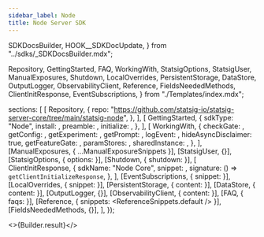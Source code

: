 ```yaml
---
sidebar_label: Node
title: Node Server SDK
---
```


  SDKDocsBuilder,
  HOOK__SDKDocUpdate,
} from "../sdks/_SDKDocsBuilder.mdx";

  Repository,
  GettingStarted,
  FAQ,
  WorkingWith,
  StatsigOptions,
  StatsigUser,
  ManualExposures,
  Shutdown,
  LocalOverrides,
  PersistentStorage,
  DataStore,
  OutputLogger,
  ObservabilityClient,
  Reference,
  FieldsNeededMethods,
  ClientInitResponse,
  EventSubscriptions,
} from "./Templates/index.mdx";


  sections: [
    [
      Repository,
      {
        repo: "https://github.com/statsig-io/statsig-server-core/tree/main/statsig-node",
      },
    ],
    [
      GettingStarted,
      {
        sdkType: "Node",
        install: <Install />,
        preamble: <Preamble />,
        initialize: <Initialize />,
      },
    ],
    [
      WorkingWith,
      {
        checkGate: <CheckGate />,
        getConfig: <GetConfig />,
        getExperiment: <GetExperiment />,
        getPrompt: <GetPrompt />,
        logEvent: <LogEvent />,
        hideAsyncDisclaimer: true,
        getFeatureGate: <GetFeatureGate />,
        paramStores: <ParamStores />,
        sharedInstance: <SharedInstanceSnippet />,
      },
    ],
    [ManualExposures, { ...ManualExposureSnippets }],
    [StatsigUser, {}],
    [StatsigOptions, { options: <Options /> }],
    [Shutdown, { shutdown: <ShutdownSnippet /> }],
    [
      ClientInitResponse,
      {
        sdkName: "Node Core",
        snippet: <ClientInitResponseSnippet />,
        signature: () => <code>getClientInitializeResponse</code>,
      },
    ],
    [EventSubscriptions, { snippet: <EventSubscriptionsSnippet /> }],
    [LocalOverrides, { snippet: <OverridesSnippet /> }],
    [PersistentStorage, { content: <PersistentStorageContent /> }],
    [DataStore, { content: <DataStoreContent /> }],
    [OutputLogger, {}],
    [ObservabilityClient, { content: <ObservabilityClientContent /> }],
    [FAQ, { faqs: <MoreFAQs /> }],
    [Reference, { snippets: <ReferenceSnippets.default /> }],
    [FieldsNeededMethods, {}],
  ],
});


<>{Builder.result}</>
